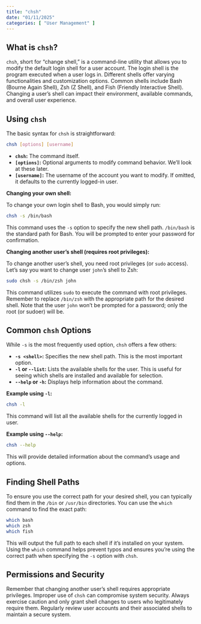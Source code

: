 ```yaml
---
title: "chsh"
date: "01/11/2025"
categories: [ "User Management" ]
---
```

## What is `chsh`?

`chsh`, short for "change shell," is a command-line utility that allows you to modify the default login shell for a user account.  The login shell is the program executed when a user logs in.  Different shells offer varying functionalities and customization options.  Common shells include Bash (Bourne Again Shell), Zsh (Z Shell), and Fish (Friendly Interactive Shell).  Changing a user's shell can impact their environment, available commands, and overall user experience.

## Using `chsh`

The basic syntax for `chsh` is straightforward:

```bash
chsh [options] [username]
```

* **`chsh`:** The command itself.
* **`[options]`:**  Optional arguments to modify command behavior.  We'll look at these later.
* **`[username]`:** The username of the account you want to modify.  If omitted, it defaults to the currently logged-in user.


**Changing your own shell:**

To change your own login shell to Bash, you would simply run:

```bash
chsh -s /bin/bash
```

This command uses the `-s` option to specify the new shell path.  `/bin/bash` is the standard path for Bash.  You will be prompted to enter your password for confirmation.

**Changing another user's shell (requires root privileges):**

To change another user's shell, you need root privileges (or `sudo` access).  Let's say you want to change user `john`'s shell to Zsh:


```bash
sudo chsh -s /bin/zsh john
```

This command utilizes `sudo` to execute the command with root privileges.  Remember to replace `/bin/zsh` with the appropriate path for the desired shell.  Note that the user `john` won't be prompted for a password; only the root (or sudoer) will be.


##  Common `chsh` Options

While `-s` is the most frequently used option, `chsh` offers a few others:

* **`-s <shell>`:** Specifies the new shell path. This is the most important option.
* **`-l` or `--list`:** Lists the available shells for the user.  This is useful for seeing which shells are installed and available for selection.
* **`--help` or `-h`:** Displays help information about the command.

**Example using `-l`:**

```bash
chsh -l
```

This command will list all the available shells for the currently logged in user.

**Example using `--help`:**

```bash
chsh --help
```

This will provide detailed information about the command's usage and options.


##  Finding Shell Paths

To ensure you use the correct path for your desired shell, you can typically find them in the `/bin` or `/usr/bin` directories. You can use the `which` command to find the exact path:


```bash
which bash
which zsh
which fish
```

This will output the full path to each shell if it's installed on your system.  Using the `which` command helps prevent typos and ensures you're using the correct path when specifying the `-s` option with `chsh`.


##  Permissions and Security

Remember that changing another user's shell requires appropriate privileges.  Improper use of `chsh` can compromise system security.  Always exercise caution and only grant shell changes to users who legitimately require them.  Regularly review user accounts and their associated shells to maintain a secure system.

